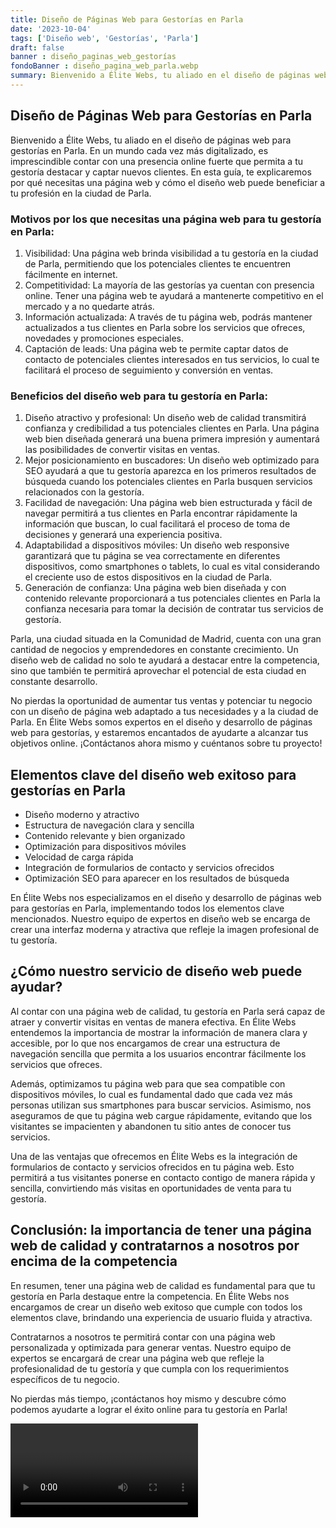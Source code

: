 ```yaml
---
title: Diseño de Páginas Web para Gestorías en Parla
date: '2023-10-04'
tags: ['Diseño web', 'Gestorías', 'Parla']
draft: false
banner : diseño_paginas_web_gestorías
fondoBanner : diseño_pagina_web_parla.webp
summary: Bienvenido a Élite Webs, tu aliado en el diseño de páginas web para gestorías en Parla. En un mundo cada vez más digitalizado, es imprescindible contar con una presencia online fuerte que permita a tu gestoría destacar y captar nuevos clientes. En esta guía, te explicaremos por qué necesitas una página web y cómo el diseño web puede beneficiar a tu profesión en la ciudad de Parla.
---
```


## Diseño de Páginas Web para Gestorías en Parla

Bienvenido a Élite Webs, tu aliado en el diseño de páginas web para gestorías en Parla. En un mundo cada vez más digitalizado, es imprescindible contar con una presencia online fuerte que permita a tu gestoría destacar y captar nuevos clientes. En esta guía, te explicaremos por qué necesitas una página web y cómo el diseño web puede beneficiar a tu profesión en la ciudad de Parla.

### Motivos por los que necesitas una página web para tu gestoría en Parla:

1. Visibilidad: Una página web brinda visibilidad a tu gestoría en la ciudad de Parla, permitiendo que los potenciales clientes te encuentren fácilmente en internet.
2. Competitividad: La mayoría de las gestorías ya cuentan con presencia online. Tener una página web te ayudará a mantenerte competitivo en el mercado y a no quedarte atrás.
3. Información actualizada: A través de tu página web, podrás mantener actualizados a tus clientes en Parla sobre los servicios que ofreces, novedades y promociones especiales.
4. Captación de leads: Una página web te permite captar datos de contacto de potenciales clientes interesados en tus servicios, lo cual te facilitará el proceso de seguimiento y conversión en ventas.

### Beneficios del diseño web para tu gestoría en Parla:

1. Diseño atractivo y profesional: Un diseño web de calidad transmitirá confianza y credibilidad a tus potenciales clientes en Parla. Una página web bien diseñada generará una buena primera impresión y aumentará las posibilidades de convertir visitas en ventas.
2. Mejor posicionamiento en buscadores: Un diseño web optimizado para SEO ayudará a que tu gestoría aparezca en los primeros resultados de búsqueda cuando los potenciales clientes en Parla busquen servicios relacionados con la gestoría.
3. Facilidad de navegación: Una página web bien estructurada y fácil de navegar permitirá a tus clientes en Parla encontrar rápidamente la información que buscan, lo cual facilitará el proceso de toma de decisiones y generará una experiencia positiva.
4. Adaptabilidad a dispositivos móviles: Un diseño web responsive garantizará que tu página se vea correctamente en diferentes dispositivos, como smartphones o tablets, lo cual es vital considerando el creciente uso de estos dispositivos en la ciudad de Parla.
5. Generación de confianza: Una página web bien diseñada y con contenido relevante proporcionará a tus potenciales clientes en Parla la confianza necesaria para tomar la decisión de contratar tus servicios de gestoría.

Parla, una ciudad situada en la Comunidad de Madrid, cuenta con una gran cantidad de negocios y emprendedores en constante crecimiento. Un diseño web de calidad no solo te ayudará a destacar entre la competencia, sino que también te permitirá aprovechar el potencial de esta ciudad en constante desarrollo.

No pierdas la oportunidad de aumentar tus ventas y potenciar tu negocio con un diseño de página web adaptado a tus necesidades y a la ciudad de Parla. En Élite Webs somos expertos en el diseño y desarrollo de páginas web para gestorías, y estaremos encantados de ayudarte a alcanzar tus objetivos online. ¡Contáctanos ahora mismo y cuéntanos sobre tu proyecto!

<GifSeo />

<Cta />

## Elementos clave del diseño web exitoso para gestorías en Parla

- Diseño moderno y atractivo
- Estructura de navegación clara y sencilla
- Contenido relevante y bien organizado
- Optimización para dispositivos móviles
- Velocidad de carga rápida
- Integración de formularios de contacto y servicios ofrecidos
- Optimización SEO para aparecer en los resultados de búsqueda

En Élite Webs nos especializamos en el diseño y desarrollo de páginas web para gestorías en Parla, implementando todos los elementos clave mencionados. Nuestro equipo de expertos en diseño web se encarga de crear una interfaz moderna y atractiva que refleje la imagen profesional de tu gestoría.

## ¿Cómo nuestro servicio de diseño web puede ayudar?

Al contar con una página web de calidad, tu gestoría en Parla será capaz de atraer y convertir visitas en ventas de manera efectiva. En Élite Webs entendemos la importancia de mostrar la información de manera clara y accesible, por lo que nos encargamos de crear una estructura de navegación sencilla que permita a los usuarios encontrar fácilmente los servicios que ofreces.

Además, optimizamos tu página web para que sea compatible con dispositivos móviles, lo cual es fundamental dado que cada vez más personas utilizan sus smartphones para buscar servicios. Asimismo, nos aseguramos de que tu página web cargue rápidamente, evitando que los visitantes se impacienten y abandonen tu sitio antes de conocer tus servicios.

Una de las ventajas que ofrecemos en Élite Webs es la integración de formularios de contacto y servicios ofrecidos en tu página web. Esto permitirá a tus visitantes ponerse en contacto contigo de manera rápida y sencilla, convirtiendo más visitas en oportunidades de venta para tu gestoría.

## Conclusión: la importancia de tener una página web de calidad y contratarnos a nosotros por encima de la competencia

En resumen, tener una página web de calidad es fundamental para que tu gestoría en Parla destaque entre la competencia. En Élite Webs nos encargamos de crear un diseño web exitoso que cumple con todos los elementos clave, brindando una experiencia de usuario fluida y atractiva.

Contratarnos a nosotros te permitirá contar con una página web personalizada y optimizada para generar ventas. Nuestro equipo de expertos se encargará de crear una página web que refleje la profesionalidad de tu gestoría y que cumpla con los requerimientos específicos de tu negocio.

No pierdas más tiempo, ¡contáctanos hoy mismo y descubre cómo podemos ayudarte a lograr el éxito online para tu gestoría en Parla!

<Video />

<CtaBot job='Gestorías' city='Parla'/>

<Gmaps query='Parla+españa+maps' />
